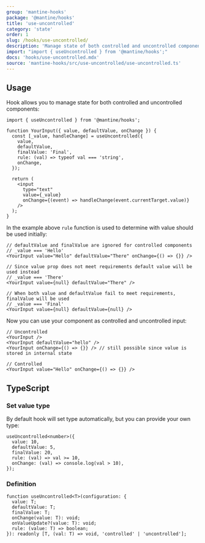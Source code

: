 ```yaml
---
group: 'mantine-hooks'
package: '@mantine/hooks'
title: 'use-uncontrolled'
category: 'state'
order: 1
slug: /hooks/use-uncontrolled/
description: 'Manage state of both controlled and uncontrolled components'
import: "import { useUncontrolled } from '@mantine/hooks';"
docs: 'hooks/use-uncontrolled.mdx'
source: 'mantine-hooks/src/use-uncontrolled/use-uncontrolled.ts'
---
```


## Usage

Hook allows you to manage state for both controlled and uncontrolled components:

```tsx
import { useUncontrolled } from '@mantine/hooks';

function YourInput({ value, defaultValue, onChange }) {
  const [_value, handleChange] = useUncontrolled({
    value,
    defaultValue,
    finalValue: 'Final',
    rule: (val) => typeof val === 'string',
    onChange,
  });

  return (
    <input
      type="text"
      value={_value}
      onChange={(event) => handleChange(event.currentTarget.value)}
    />
  );
}
```

In the example above `rule` function is used to determine with value should be used initially:

```tsx
// defaultValue and finalValue are ignored for controlled components
// _value === 'Hello'
<YourInput value="Hello" defaultValue="There" onChange={() => {}} />

// Since value prop does not meet requirements default value will be used instead
// _value === 'There'
<YourInput value={null} defaultValue="There" />

// When both value and defaultValue fail to meet requirements, finalValue will be used
// _value === 'Final'
<YourInput value={null} defaultValue={null} />
```

Now you can use your component as controlled and uncontrolled input:

```tsx
// Uncontrolled
<YourInput />
<YourInput defaultValue="hello" />
<YourInput onChange={() => {}} /> // still possible since value is stored in internal state

// Controlled
<YourInput value="Hello" onChange={() => {}} />
```

## TypeScript

### Set value type

By default hook will set type automatically, but you can provide your own type:

```tsx
useUncontrolled<number>({
  value: 10,
  defaultValue: 5,
  finalValue: 20,
  rule: (val) => val >= 10,
  onChange: (val) => console.log(val > 10),
});
```

### Definition

```tsx
function useUncontrolled<T>(configuration: {
  value: T;
  defaultValue: T;
  finalValue: T;
  onChange(value: T): void;
  onValueUpdate?(value: T): void;
  rule: (value: T) => boolean;
}): readonly [T, (val: T) => void, 'controlled' | 'uncontrolled'];
```
